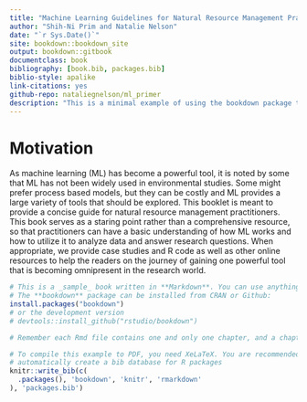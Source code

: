 ```yaml
--- 
title: "Machine Learning Guidelines for Natural Resource Management Practitioners"
author: "Shih-Ni Prim and Natalie Nelson"
date: "`r Sys.Date()`"
site: bookdown::bookdown_site
output: bookdown::gitbook
documentclass: book
bibliography: [book.bib, packages.bib]
biblio-style: apalike
link-citations: yes
github-repo: nataliegnelson/ml_primer
description: "This is a minimal example of using the bookdown package to write a book. The output format for this example is bookdown::gitbook."
---
```


# Motivation  

As machine learning (ML) has become a powerful tool, it is noted by some that ML has not been widely used in environmental studies. Some might prefer process based models, but they can be costly and ML provides a large variety of tools that should be explored. This booklet is meant to provide a concise guide for natural resource management practitioners. This book serves as a staring point rather than a comprehensive resource, so that practitioners can have a basic understanding of how ML works and how to utilize it to analyze data and answer research questions. When appropriate, we provide case studies and R code as well as other online resources to help the readers on the journey of gaining one powerful tool that is becoming omnipresent in the research world.  


```r
# This is a _sample_ book written in **Markdown**. You can use anything that Pandoc's Markdown supports, e.g., a math equation $a^2 + b^2 = c^2$.
# The **bookdown** package can be installed from CRAN or Github:
install.packages("bookdown")
# or the development version
# devtools::install_github("rstudio/bookdown")
```



```r
# Remember each Rmd file contains one and only one chapter, and a chapter is defined by the first-level heading `#`.

# To compile this example to PDF, you need XeLaTeX. You are recommended to install TinyTeX (which includes XeLaTeX): <https://yihui.name/tinytex/>.
# automatically create a bib database for R packages
knitr::write_bib(c(
  .packages(), 'bookdown', 'knitr', 'rmarkdown'
), 'packages.bib')
```
